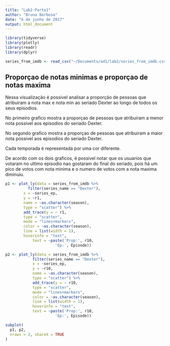 ```yaml
---
title: "Lab2-Parte1"
author: "Bruna Barbosa"
date: "6 de junho de 2017"
output: html_document
---
```


```r
library(tidyverse)
library(plotly)
library(readr)
library(dplyr)

series_from_imdb <- read_csv("~/Documents/ad1/lab2/series_from_imdb.csv")


```


## Proporçao de notas minimas e proporçao de notas maxima

Nessa visualização é possivel analisar a proporção de pessoas que atribuiram a nota max e nota min ao seriado Dexter ao longo de todos os seus episodios. 

No primeiro grafico mostra a proporçao de pessoas que atribuiram a menor nota possivel aos episodios do 
seriado Dexter.

No segundo grafico mostra a proporçao de pessoas que atribuiram a maior nota possivel aos episodios do 
seriado Dexter.

Cada temporada é representada por uma cor diferente. 

De acordo com os dois graficos, é possivel notar que os usuarios que votaram no ultimo episodio nao gostaram 
do final do seriado, pois há um pico de votos com nota minima e o numero de votos com a nota maxima diminuiu.

```r
p1 <- plot_ly(data = series_from_imdb %>%
          filter(series_name == "Dexter"),
        x = ~series_ep,
        y = ~r1,
        name = ~as.character(season),
        type = "scatter") %>%
        add_trace(y = ~ r1, 
        type = "scatter",
        mode = "lines+markers",
        color = ~as.character(season),
        line = list(width = 1), 
        hoverinfo = "text", 
            text = ~paste('Prop:', r10, 
                      'Ep:', Episode))

p2 <- plot_ly(data = series_from_imdb %>%
            filter(series_name == "Dexter"),
            x = ~series_ep,
            y = ~r10,
            name = ~as.character(season),
            type = "scatter") %>%
            add_trace(y = ~ r10, 
            type = "scatter",
            mode = "lines+markers",
            color = ~as.character(season),
            line = list(width = 1), 
            hoverinfo = "text", 
            text = ~paste('Prop:', r10, 
                      'Ep:', Episode))

subplot(
  p1, p2,
  nrows = 2, shareX = TRUE
)
```
  



